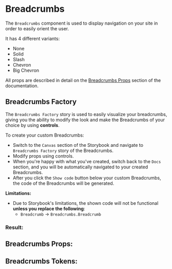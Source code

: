 


# Breadcrumbs

The `Breadcrumbs` component is used to display navigation on your site in order to easily orient the user.

It has 4 different variants:
 - None
 - Solid
 - Slash
 - Chevron
 - Big Chevron

All props are described in detail on the [Breadcrumbs Props](#breadcrumbs-props) section of the documentation.

## Breadcrumbs Factory

The `Breadcrumbs Factory` story is used to easily visualize your breadcrumbs, giving you the
ability to modify the look and make the Breadcrumbs of your choice by
using **controls**.

To create your custom Breadcrumbs:

- Switch to the `Canvas` section of the Storybook and navigate to `Breadcrumbs Factory` story
of the Breadcrumbs.
- Modify props using controls.
- When you're happy with what you've created, switch back to the `Docs` section, and you will be automatically
navigated to your created Breadcrumbs.
- After you click the `Show code` button below your custom Breadcrumbs, the code of the Breadcrumbs will be generated.

**Limitations:**
  - Due to Storybook's limitations, the shown code will not be functional **unless you replace the following**:
      - `Breadcrumb` -> `Breadcrumbs.Breadcrumb`

### Result:

<Canvas>
  <Story id="component-library-core-breadcrumbs--breadcrumbs-factory" />
</Canvas>

<Stories />

## Breadcrumbs Props:

<ArgsTable of={Breadcrumbs} />

## Breadcrumbs Tokens:

<ThemeTokens component="Breadcrumbs"/>
